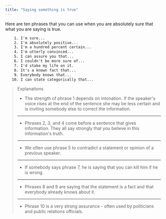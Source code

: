 ```yaml
---
title: "Saying something is true"
---
```


Here are ten phrases that you can use when you are absolutely sure that what you are saying is true.

```txt
    1. I'm sure...
    2. I'm absolutely positive...
    3. I'm a hundred percent certain...
    4. I'm utterly convinced...
    5. I can assure you that...
    6. I couldn't be more sure of...
    7. I'd stake my life on it.
    8. It's a known fact that...
    9. Everybody knows that...
   10. I can state categorically that...
```

> Explanations
>
> - The strength of phrase 1 depends on intonation. If the speaker's voice rises at the end of the sentence she may be less certain and is inviting somebody else to correct the information.
>
> ---
>
> - Phrases 2, 3, and 4 come before a sentence that gives information. They all say strongly that you believe in this information's truth.
>
> ---
>
> - We often use phrase 5 to contradict a statement or opinion of a previous speaker.
>
> ---
>
> - If somebody says phrase 7, he is saying that you can kill him if he is wrong.
>
> ---
>
> - Phrases 8 and 9 are saying that the statement is a fact and that everybody already knows about it.
>
> ---
>
> - Phrase 10 is a very strong assurance - often used by politicians and public relations officials.
